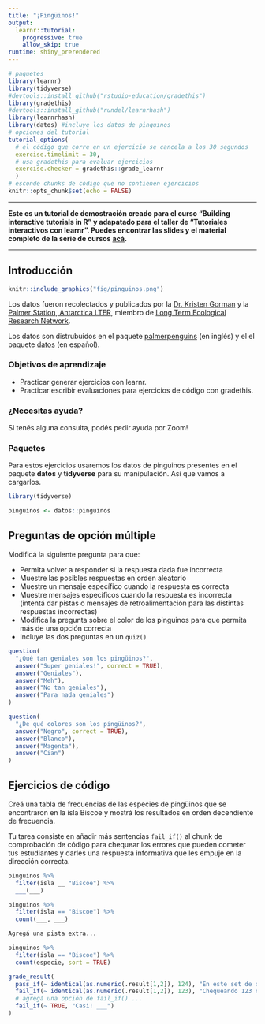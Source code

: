```yaml
---
title: "¡Pingüinos!"
output: 
  learnr::tutorial:
    progressive: true
    allow_skip: true
runtime: shiny_prerendered
---
```


```r
# paquetes
library(learnr)
library(tidyverse)
#devtools::install_github("rstudio-education/gradethis")
library(gradethis)
#devtools::install_github("rundel/learnrhash")
library(learnrhash)
library(datos) #incluye los datos de pinguinos
# opciones del tutorial
tutorial_options(
  # el código que corre en un ejercicio se cancela a los 30 segundos
  exercise.timelimit = 30, 
  # usa gradethis para evaluar ejercicios
  exercise.checker = gradethis::grade_learnr
  )
# esconde chunks de código que no contienen ejercicios
knitr::opts_chunk$set(echo = FALSE)
```

---

**Este es un tutorial de demostración creado para el curso "Building interactive tutorials in R" y adapatado para el taller de "Tutoriales interactivos con learnr". Puedes encontrar las slides y el material completo de la serie de cursos [acá](http://bit.ly/teach-r-online-mats).**

---

## Introducción

```r
knitr::include_graphics("fig/pinguinos.png")
```

Los datos fueron recolectados y publicados por la [Dr. Kristen Gorman](https://www.uaf.edu/cfos/people/faculty/detail/kristen-gorman.php) y la [Palmer Station, Antarctica LTER](https://pal.lternet.edu/), miembro de [Long Term Ecological Research Network](https://lternet.edu/). 

Los datos son distrubuidos en el paquete [palmerpenguins](https://allisonhorst.github.io/palmerpenguins/) (en inglés) y el el paquete [datos]() (en español). 

### Objetivos de aprendizaje

- Practicar generar ejercicios con learnr.
- Practicar escribir evaluaciones para ejercicios de código con gradethis.

### ¿Necesitas ayuda?

Si tenés alguna consulta, podés pedir ayuda por Zoom!

### Paquetes

Para estos ejercicios usaremos los datos de pinguinos presentes en el paquete **datos** y **tidyverse** para su manipulación. Así que vamos a cargarlos.

```r
library(tidyverse)

pinguinos <- datos::pinguinos
```

## Preguntas de opción múltiple

Modificá la siguiente pregunta para que:

- Permita volver a responder si la respuesta dada fue incorrecta
- Muestre las posibles respuestas en orden aleatorio
- Muestre un mensaje específico cuando la respuesta es correcta
- Muestre mensajes específicos cuando la respuesta es incorrecta (intentá dar pistas o mensajes de retroalimentación para las distintas respuestas incorrectas)
- Modifica la pregunta sobre el color de los pinguinos para que permita más de una opción correcta
- Incluye las dos preguntas en un `quiz()`

```r
question(
  "¿Qué tan geniales son los pingüinos?",
  answer("Super geniales!", correct = TRUE),
  answer("Geniales"),
  answer("Meh"),
  answer("No tan geniales"),
  answer("Para nada geniales")
)
```

```r
question(
  "¿De qué colores son los pingüinos?",
  answer("Negro", correct = TRUE),
  answer("Blanco"),
  answer("Magenta"),
  answer("Cian")
)
```

## Ejercicios de código

Creá una tabla de frecuencias de las especies de pingüinos que se encontraron en la isla Biscoe y mostrá los resultados en orden decendiente de frecuencia.

Tu tarea consiste en añadir más sentencias `fail_if()` al chunk de comprobación de código para chequear los errores que pueden cometer tus estudiantes y darles una respuesta informativa que les empuje en la dirección correcta.

```r
pinguinos %>%
  filter(isla __ "Biscoe") %>%
  ___(___)
```

```r
pinguinos %>%
  filter(isla == "Biscoe") %>%
  count(___, ___)
```

```r
Agregá una pista extra...
```

```r
pinguinos %>%
  filter(isla == "Biscoe") %>%
  count(especie, sort = TRUE)
```

```r
grade_result(
  pass_if(~ identical(as.numeric(.result[1,2]), 124), "En este set de datos, la especie más común en la isla Biscoe es la Gentoo."),
  fail_if(~ identical(as.numeric(.result[1,2]), 123), "Chequeando 123 no tiene sentido en este caso, modificá la opción para generar un chequeo más realista."),
  # agregá una opción de fail_if() ...
  fail_if(~ TRUE, "Casi! ___")
)
```
